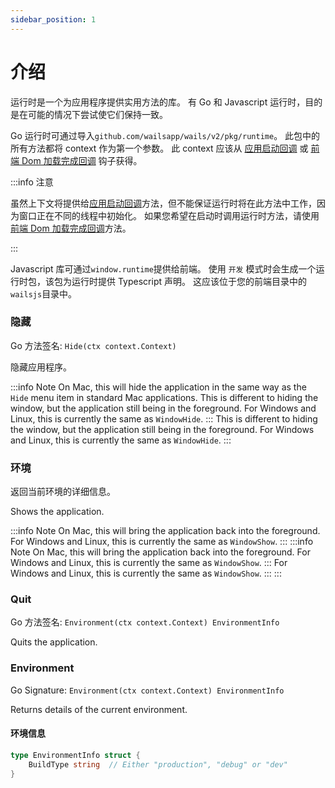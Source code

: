 ```yaml
---
sidebar_position: 1
---
```


# 介绍

运行时是一个为应用程序提供实用方法的库。 有 Go 和 Javascript 运行时，目的是在可能的情况下尝试使它们保持一致。

Go 运行时可通过导入`github.com/wailsapp/wails/v2/pkg/runtime`。 此包中的所有方法都将 context 作为第一个参数。 此 context 应该从 [应用启动回调](../options.mdx#onstartup) 或 [前端 Dom 加载完成回调](../options.mdx#ondomready) 钩子获得。

:::info 注意

虽然上下文将提供给[应用启动回调](../../reference/options#应用启动回调)方法，但不能保证运行时将在此方法中工作，因为窗口正在不同的线程中初始化。 如果您希望在启动时调用运行时方法，请使用[前端 Dom 加载完成回调](../../reference/options#前端-dom-加载完成回调)方法。

:::

Javascript 库可通过`window.runtime`提供给前端。 使用 `开发` 模式时会生成一个运行时包，该包为运行时提供 Typescript 声明。 这应该位于您的前端目录中的`wailsjs`目录中。

### 隐藏

Go 方法签名: `Hide(ctx context.Context)`

隐藏应用程序。

:::info Note On Mac, this will hide the application in the same way as the `Hide` menu item in standard Mac applications. This is different to hiding the window, but the application still being in the foreground. For Windows and Linux, this is currently the same as `WindowHide`. ::: This is different to hiding the window, but the application still being in the foreground. For Windows and Linux, this is currently the same as `WindowHide`. :::

### 环境

返回当前环境的详细信息。

Shows the application.

:::info Note On Mac, this will bring the application back into the foreground. For Windows and Linux, this is currently the same as `WindowShow`. ::: :::info Note On Mac, this will bring the application back into the foreground. For Windows and Linux, this is currently the same as `WindowShow`. ::: For Windows and Linux, this is currently the same as `WindowShow`. ::: :::

### Quit

Go 方法签名: `Environment(ctx context.Context) EnvironmentInfo`

Quits the application.

### Environment

Go Signature: `Environment(ctx context.Context) EnvironmentInfo`

Returns details of the current environment.

#### 环境信息

```go
type EnvironmentInfo struct {
    BuildType string  // Either "production", "debug" or "dev"
}
```


